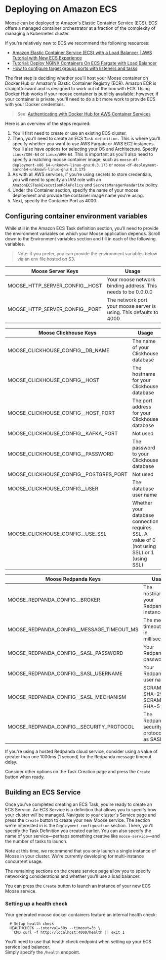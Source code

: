 
# Deploying on Amazon ECS

Moose can be deployed to Amazon's Elastic Container Service (ECS). ECS offers a managed container orchestrator at a fraction of the complexity of managing a Kubernetes cluster.

If you're relatively new to ECS we recommend the following resources:

- [Amazon Elastic Container Service (ECS) with a Load Balancer | AWS Tutorial with New ECS Experience](https://www.youtube.com/watch?v=rUgZNXKbsrY)
- [Tutorial: Deploy NGINX Containers On ECS Fargate with Load Balancer](https://bhaveshmuleva.hashnode.dev/tutorial-deploy-nginx-containers-on-ecs-fargate-with-load-balancer)
- [How to configure target groups ports with listeners and tasks](https://stackoverflow.com/questions/66275574/how-to-configure-target-groups-ports-with-listeners-and-tasks)

The first step is deciding whether you'll host your Moose container on Docker Hub or Amazon's Elastic Container Registry (ECR).
Amazon ECR is straightforward and is designed to work out of the box with ECS. Using Docker Hub works if your moose container is publicly available; however, if your container is private, you'll need to do a bit more work to provide ECS with your Docker credentials.

> See: [Authenticating with Docker Hub for AWS Container Services](https://aws.amazon.com/blogs/containers/authenticating-with-docker-hub-for-aws-container-services/)

Here is an overview of the steps required:

1. You'll first need to create or use an existing ECS cluster.
2. Then, you'll need to create an ECS `Task definition.` This is where you'll specify whether you want to use AWS Fargate or AWS EC2 instances. You'll also have options for selecting your OS and Architecture. Specify `Linux/X86-64` or `Linux/ARM-64`. This is important as you'll also need to specify a matching moose container image, such as `moose-df-deployment-x86_64-unknown-linux-gnu:0.3.175` or `moose-df-deployment-aarch64-unknown-linux-gnu:0.3.175`
3. As with all AWS services, if you're using secrets to store credentials, you will need to specify an IAM role with an `AmazonECSTaskExecutionRolePolicy` and `SecretsManagerReadWrite` policy.
4. Under the Container section, specify the name of your moose deployment and provide the container image name you're using.
5. Next, specify the Container Port as 4000.

## Configuring container environment variables

While still in the Amazon ECS Task definition section, you'll need to provide the environment variables on which your Moose application depends.
Scroll down to the Environment variables section and fill in each of the following variables.

> Note: if you prefer, you can provide the environment variables below via an env file hosted on S3.

| Moose Server Keys                | Usage                                                              |
| -------------------------------- | ------------------------------------------------------------------ |
| MOOSE_HTTP_SERVER_CONFIG\_\_HOST | Your moose network binding address. This needs to be 0.0.0.0       |
| MOOSE_HTTP_SERVER_CONFIG\_\_PORT | The network port your moose server is using. This defaults to 4000 |

| Moose Clickhouse Keys                    | Usage                                                                                        |
| ---------------------------------------- | -------------------------------------------------------------------------------------------- |
| MOOSE_CLICKHOUSE_CONFIG\_\_DB_NAME       | The name of your Clickhouse database                                                         |
| MOOSE_CLICKHOUSE_CONFIG\_\_HOST          | The hostname for your Clickhouse database                                                    |
| MOOSE_CLICKHOUSE_CONFIG\_\_HOST_PORT     | The port address for your Clickhouse database                                                |
| MOOSE_CLICKHOUSE_CONFIG\_\_KAFKA_PORT    | Not used                                                                                     |
| MOOSE_CLICKHOUSE_CONFIG\_\_PASSWORD      | The password to your Clickhouse database                                                     |
| MOOSE_CLICKHOUSE_CONFIG\_\_POSTGRES_PORT | Not used                                                                                     |
| MOOSE_CLICKHOUSE_CONFIG\_\_USER          | The database user name                                                                       |
| MOOSE_CLICKHOUSE_CONFIG\_\_USE_SSL       | Whether your database connection requires SSL. A value of 0 (not using SSL) or 1 (using SSL) |

| Moose Redpanda Keys                         | Usage                                           |
| ------------------------------------------- | ----------------------------------------------- |
| MOOSE_REDPANDA_CONFIG\_\_BROKER             | The hostname for your Redpanda instance         |
| MOOSE_REDPANDA_CONFIG\_\_MESSAGE_TIMEOUT_MS | The message timeout delay in milliseconds\*     |
| MOOSE_REDPANDA_CONFIG\_\_SASL_PASSWORD      | Your Redpanda password                          |
| MOOSE_REDPANDA_CONFIG\_\_SASL_USERNAME      | Your Redpanda user name                         |
| MOOSE_REDPANDA_CONFIG\_\_SASL_MECHANISM     | SCRAM-SHA-256 or SCRAM-SHA-512                  |
| MOOSE_REDPANDA_CONFIG\_\_SECURITY_PROTOCOL  | The Redpanda security protocol such as SASL_SSL |

If you're using a hosted Redpanda cloud service, consider using a value of greater than one 1000ms (1 second) for the Redpanda message timeout delay.

Consider other options on the Task Creation page and press the `Create` button when ready.

## Building an ECS Service

Once you've completed creating an ECS Task, you're ready to create an ECS Service. An ECS Service is a definition that allows you to specify how your cluster will be managed.
Navigate to your cluster's Service page and press the `Create` button to create your new Moose service.
The section we're interested in is the `Deployment configuration` section. There, you'll specify the Task Definition you created earlier. You can also specify the name of your service—perhaps something creative like `moose-service`—and the number of tasks to launch.

<Callout type="warning" title="Launch a Single Instance">
  Note at this time, we recommend that you only launch a single instance of
  Moose in your cluster. We're currently developing for multi-instance
  concurrent usage.
</Callout>

The remaining sections on the create service page allow you to specify networking considerations and whether you'll use a load balancer.

You can press the `Create` button to launch an instance of your new ECS Moose service.

### Setting up a health check

Your generated moose docker containers feature an internal health check:

```docker copy
  # Setup health check
  HEALTHCHECK --interval=30s --timeout=3s \
    CMD curl -f http://localhost:4000/health || exit 1
```

You'll need to use that health check endpoint when setting up your ECS service load balancer.  
Simply specify the `/health` endpoint.
